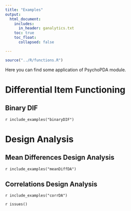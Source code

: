 ```yaml
---
title: "Examples"
output: 
  html_document:
    includes:
      in_header: ganalytics.txt
    toc: true
    toc_float:
      collapsed: false

---
```



```r
source("../R/functions.R")
```


Here you can find some application of PsychoPDA module.

# Differential Item Functioning

## Binary DIF
`r include_examples("binaryDIF")`

# Design Analysis 
## Mean Differences Design Analysis

`r include_examples("meanDiffDA")`

## Correlations Design Analysis

`r include_examples("corrDA")`

`r issues()`